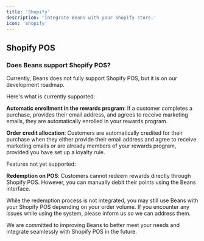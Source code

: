 ```yaml
---
title: 'Shopify'
description: 'Integrate Beans with your Shopify store.'
icon: 'shopify'
---
```


## Shopify POS

### Does Beans support Shopify POS?

Currently, Beans does not fully support Shopify POS, but it is on our development roadmap.

Here's what is currently supported:

**Automatic enrollment in the rewards program**:
If a customer completes a purchase, provides their email address, and agrees to receive marketing
emails, they are automatically enrolled in your rewards program.

**Order credit allocation**:
Customers are automatically credited for their purchase when they either provide their email
address and agree to receive marketing emails or are already members of your rewards program,
provided you have set up a loyalty rule.

Features not yet supported:

**Redemption on POS**:
Customers cannot redeem rewards directly through Shopify POS. However, you can manually debit
their points using the Beans interface.

While the redemption process is not integrated, you may still use Beans with your Shopify POS
depending on your order volume. If you encounter any issues while using the system, please inform us so we can address them.

We are committed to improving Beans to better meet your needs and integrate seamlessly with
Shopify POS in the future.
